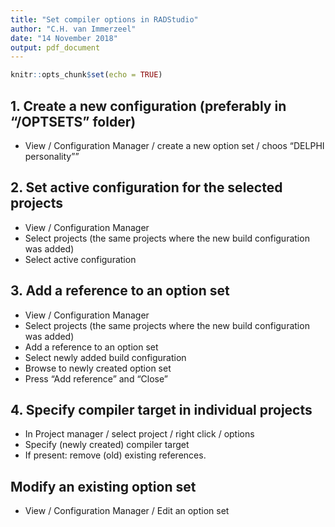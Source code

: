 ```yaml
---
title: "Set compiler options in RADStudio"
author: "C.H. van Immerzeel"
date: "14 November 2018"
output: pdf_document
---
```


```r
knitr::opts_chunk$set(echo = TRUE)
```

## 1. Create a new configuration (preferably in "/OPTSETS" folder)

- View / Configuration Manager / create a new option set / choos "DELPHI personality""


## 2. Set active configuration for the selected projects

- View / Configuration Manager 
- Select projects  (the same projects where the new build configuration was added)
- Select active configuration

## 3. Add a reference to an option set

- View / Configuration Manager 
- Select projects  (the same projects where the new build configuration was added)
- Add a reference to an option set
- Select newly added build configuration
- Browse to newly created option set
- Press "Add reference" and "Close"

## 4. Specify compiler target in individual projects

- In Project manager / select project / right click / options
- Specify (newly created) compiler target
- If present: remove (old) existing references.


## Modify an existing option set
- View / Configuration Manager / Edit an option set

